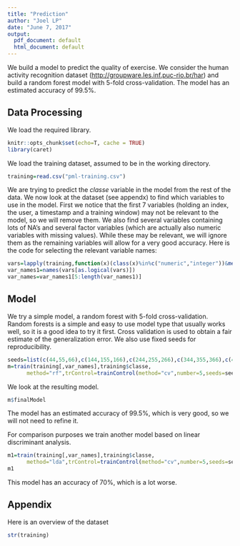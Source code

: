 ```yaml
---
title: "Prediction"
author: "Joel LP"
date: "June 7, 2017"
output:
  pdf_document: default
  html_document: default
---
```


We build a model to predict the quality of exercise. We consider the human activity recognition dataset (<http://groupware.les.inf.puc-rio.br/har>) and build a random forest model with 5-fold cross-validation. The model has an estimated accuracy of 99.5%.


## Data Processing

We load the required library.
```r
knitr::opts_chunk$set(echo=T, cache = TRUE)
library(caret)
```

We load the training dataset, assumed to be in the working directory.
```r
training=read.csv("pml-training.csv")
```

We are trying to predict the *classe* variable in the model from the rest of the data. We now look at the dataset (see appendx) to find which variables to use in the model. First we notice that the first 7 variables (holding an index, the user, a timestamp and a training window) may not be relevant to the model, so we will remove them. We also find several variables containing lots of NA's and several factor variables (which are actually also numeric variables with missing values). While these may be relevant, we will ignore them as the remaining variables will allow for a very good accuracy. Here is the code for selecting the relevant variable names:
```r
vars=lapply(training,function(x)(class(x)%in%c("numeric","integer"))&mean(is.na(x))<0.1)
var_names1=names(vars[as.logical(vars)])
var_names=var_names1[5:length(var_names1)]
```

## Model

We try a simple model, a random forest with 5-fold cross-validation. Random forests is a simple and easy to use model type that usually works well, so it is a good idea to try it first. Cross validation is used to obtain a fair estimate of the generalization error. We also use fixed seeds for reproducibility.
```r
seeds=list(c(44,55,66),c(144,155,166),c(244,255,266),c(344,355,366),c(444,455,466),999)
m=train(training[,var_names],training$classe,
      method="rf",trControl=trainControl(method="cv",number=5,seeds=seeds))
```

We look at the resulting model.
```r
m$finalModel
```
The model has an estimated accuracy of 99.5%, which is very good, so we will not need to refine it. 

For comparison purposes we train another model based on linear discriminant analysis.
```r
m1=train(training[,var_names],training$classe,
      method="lda",trControl=trainControl(method="cv",number=5,seeds=seeds))
m1
```
This model has an accuracy of 70%, which is a lot worse.

## Appendix

Here is an overview of the dataset
```r
str(training)
```







